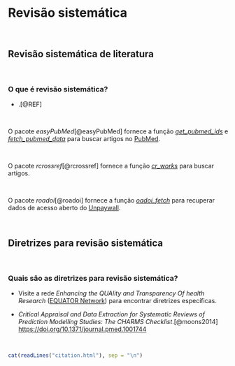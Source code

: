# **Revisão sistemática** {#revisao-sistematica}

<br>

## Revisão sistemática de literatura

<br>

### O que é revisão sistemática?

-   .[@REF]

<br>

::: {.infobox .Rlogo data-latex="{images/Rlogo}"}
O pacote *easyPubMed*[@easyPubMed] fornece a função [*get_pubmed_ids*](https://cran.r-project.org/web/packages/easyPubMed/index.html) e [*fetch_pubmed_data*](https://cran.r-project.org/web/packages/easyPubMed/index.html) para buscar artigos no [PubMed](https://pubmed.ncbi.nlm.nih.gov).
:::

<br>

::: {.infobox .Rlogo data-latex="{images/Rlogo}"}
O pacote *rcrossref*[@rcrossref] fornece a função [*cr_works*](https://cloud.r-project.org/web/packages/rcrossref/index.html) para buscar artigos.
:::

<br>

::: {.infobox .Rlogo data-latex="{images/Rlogo}"}
O pacote *roadoi*[@roadoi] fornece a função [*oadoi_fetch*](https://cloud.r-project.org/web/packages/roadoi/index.html) para recuperar dados de acesso aberto do [Unpaywall](https://unpaywall.org).
:::

<br>

## Diretrizes para revisão sistemática

<br>

### Quais são as diretrizes para revisão sistemática?

-   Visite a rede *Enhancing the QUAlity and Transparency Of health Research* ([EQUATOR Network](https://www.equator-network.org/)) para encontrar diretrizes específicas.

-   *Critical Appraisal and Data Extraction for Systematic Reviews of Prediction Modelling Studies: The CHARMS Checklist*.[@moons2014] <https://doi.org/10.1371/journal.pmed.1001744>

<br>

```r
cat(readLines("citation.html"), sep = "\n")
```

<br>
